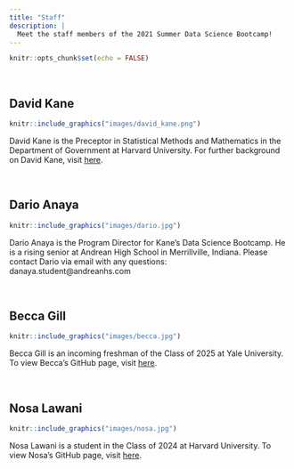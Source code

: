 ```yaml
---
title: "Staff"
description: |
  Meet the staff members of the 2021 Summer Data Science Bootcamp!
---
```


```r
knitr::opts_chunk$set(echo = FALSE)
```


&nbsp;

## David Kane

```r
knitr::include_graphics("images/david_kane.png")
```

David Kane is the Preceptor in Statistical Methods and Mathematics in the Department of Government at Harvard University. For further background on David Kane, visit [here](https://www.davidkane.info).

&nbsp;


## Dario Anaya

```r
knitr::include_graphics("images/dario.jpg")
```

Dario Anaya is the Program Director for Kane’s Data Science Bootcamp. He is a rising senior at Andrean High School in Merrillville, Indiana. Please contact Dario via email with any questions: danaya.student@andreanhs.com

&nbsp;

## Becca Gill

```r
knitr::include_graphics("images/becca.jpg")
```

Becca Gill is an incoming freshman of the Class of 2025 at Yale University. To view Becca's GitHub page, visit [here](https://github.com/BeccaGill).



&nbsp;

## Nosa Lawani

```r
knitr::include_graphics("images/nosa.jpg")
```

Nosa Lawani is a student in the Class of 2024 at Harvard University. To view Nosa's GitHub page, visit [here](https://github.com/lawanin).
